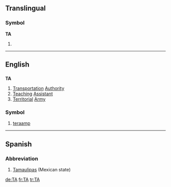 {{see|Appendix:Variations of "ta"}}
{{wikipedia}}
==Translingual==
===Symbol===
'''TA'''
# {{SI-unit|tera|ampere|[[electrical current]]}}

----

==English==

==={{initialism}}===
'''TA'''

# [[transportation|Transportation]] [[authority|Authority]]
# [[teaching|Teaching]] [[assistant|Assistant]]
# [[territorial|Territorial]] [[army|Army]]

===Symbol===
{{infl|en|symbol}}

# [[teraamp]]

----

==Spanish==

===Abbreviation===
{{infl|es|abbreviation}}

# [[Tamaulipas]] (Mexican state)

[[de:TA]]
[[fr:TA]]
[[tr:TA]]